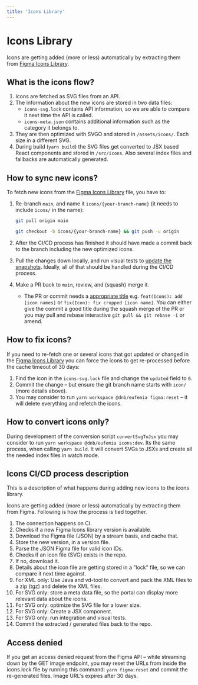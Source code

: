 ```yaml
---
title: 'Icons Library'
---
```


# Icons Library

Icons are getting added (more or less) automatically by extracting them from [Figma Icons Library](https://www.figma.com/file/2aNwT4Lbyt9hFmDv8k34yN/Eufemia---Icons?node-id=1%3A9).

## What is the icons flow?

1. Icons are fetched as SVG files from an API.
1. The information about the new icons are stored in two data files:
   - `icons-svg.lock` contains API information, so we are able to compare it next time the API is called.
   - `icons-meta.json` contains additional information such as the category it belongs to.
1. They are then optimized with SVGO and stored in `/assets/icons/`. Each size in a different SVG.
1. During build (`yarn build`) the SVG files get converted to JSX based React components and stored in `/src/icons`. Also several index files and fallbacks are automatically generated.

## How to sync new icons?

To fetch new icons from the [Figma Icons Library](https://www.figma.com/file/2aNwT4Lbyt9hFmDv8k34yN/Eufemia---Icons?node-id=1%3A9) file, you have to:

1. Re-branch `main`, and name it `icons/{your-branch-name}` (it needs to include `icons/` in the name):

   ```bash
   git pull origin main
   ```

   ```bash
   git checkout -b icons/{your-branch-name} && git push -u origin
   ```

1. After the CI/CD process has finished it should have made a commit back to the branch including the new optimized icons.
1. Pull the changes down locally, and run visual tests to [update the snapshots](/contribute/getting-started#running-tests-locally). Ideally, all of that should be handled during the CI/CD process.
1. Make a PR back to `main`, review, and (squash) merge it.
   - The PR or commit needs a [appropriate title](/contribute/style-guides/git) e.g. `feat(Icons): add [icon names]` or `fix(Icon): fix cropped [icon name]`. You can either give the commit a good title during the squash merge of the PR or you may pull and rebase interactive `git pull && git rebase -i` or amend.

## How to fix icons?

If you need to re-fetch one or several icons that got updated or changed in the [Figma Icons Library](https://www.figma.com/file/2aNwT4Lbyt9hFmDv8k34yN/Eufemia---Icons?node-id=1%3A9) you can force the icons to get re-processed before the cache timeout of 30 days:

1. Find the icon in the `icons-svg.lock` file and change the `updated` field to `0`.
1. Commit the change – but ensure the git branch name starts with `icon/` (more details above).
1. You may consider to run `yarn workspace @dnb/eufemia figma:reset` – it will delete everything and refetch the icons.

## How to convert icons only?

During development of the conversion script `convertSvgToJsx` you may consider to run `yarn workspace @dnb/eufemia icons:dev`. Its the same process, when calling `yarn build`. It will convert SVGs to JSXs and create all the needed index files in watch mode.

## Icons CI/CD process description

This is a description of what happens during adding new icons to the icons library.

Icons are getting added (more or less) automatically by extracting them from Figma. Following is how the process is tied together.

1. The connection happens on CI.
1. Checks if a new Figma Icons library version is available.
1. Download the Figma file (JSON) by a stream basis, and cache that.
1. Store the new version, in a version file.
1. Parse the JSON Figma file for valid icon IDs.
1. Checks if an icon file (SVG) exists in the repo.
1. If no, download it.
1. Details about the icon file are getting stored in a "lock" file, so we can compare it next time against.
1. For XML only: Use Java and vd-tool to convert and pack the XML files to a zip (tgz) and delete the XML files.
1. For SVG only: store a meta data file, so the portal can display more relevant data about the icons.
1. For SVG only: optimize the SVG file for a lower size.
1. For SVG only: Create a JSX component.
1. For SVG only: run integration and visual tests.
1. Commit the extracted / generated files back to the repo.

## Access denied

If you get an access denied request from the Figma API – while streaming down by the GET image endpoint, you may reset the URLs from inside the icons.lock file by running this command: `yarn figma:reset` and commit the re-generated files. Image URL's expires after 30 days.
